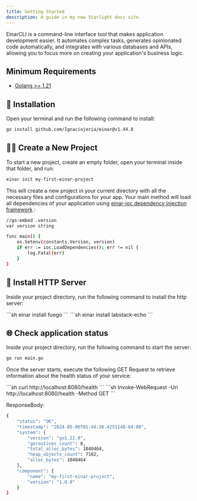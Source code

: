 ```yaml
---
title: Getting Started
description: A guide in my new Starlight docs site.
---
```



EinarCLI is a command-line interface tool that makes application development easier. It automates complex tasks, generates opinionated code automatically, and integrates with various databases and APIs, allowing you to focus more on creating your application's business logic.
## Minimum Requirements
- <a href="https://go.dev/doc/install" target="_blank">Golang >= 1.21</a>

## 🔧 Installation
Open your terminal and run the following command to install: 
```sh
go install github.com/Ignaciojeria/einar@v1.44.0
```

## 👨‍💻 Create a New Project
To start a new project, create an empty folder, open your terminal inside that folder, and run:

```sh
einar init my-first-einar-project
```

This will create a new project in your current directory with all the necessary files and configurations for your app. Your main method will load all dependencies of your application using [einar-ioc dependency injection framework](https://github.com/Ignaciojeria/einar-ioc) :
```sh
//go:embed .version
var version string

func main() {
	os.Setenv(constants.Version, version)
	if err := ioc.LoadDependencies(); err != nil {
		log.Fatal(err)
	}
}
```

## 🔧 Install HTTP Server
Inside your project directory, run the following command to install the http server:

<Tabs>
  <TabItem label="Fuego">
```sh
einar install fuego
```
  </TabItem>

  <TabItem label="Labstack Echo">
```sh
einar install labstack-echo
```
  </TabItem>
</Tabs>


## 🌐 Check application status
Inside your project directory, run the following command to start the server:
```sh
go run main.go
```

Once the server starts, execute the following GET Request to retrieve information about the health status of your service:

<Tabs>
  <TabItem label="CURL">
```sh
curl http://localhost:8080/health
```
  </TabItem>

  <TabItem label="Windows PowerShell">
```sh
Invoke-WebRequest -Uri http://localhost:8080/health -Method GET
```
  </TabItem>
</Tabs>

ResponseBody:
```sh
{
    "status": "OK",
    "timestamp": "2024-05-06T01:44:26.4251148-04:00",
    "system": {
        "version": "go1.22.0",
        "goroutines_count": 8,
        "total_alloc_bytes": 1040464,
        "heap_objects_count": 7102,
        "alloc_bytes": 1040464
    },
    "component": {
        "name": "my-first-einar-project",
        "version": "1.0.0"
    }
}
```

